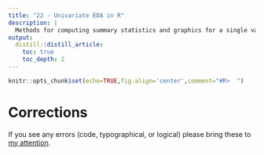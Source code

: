 ```yaml
---
title: "22 - Univariate EDA in R"
description: |
  Methods for computing summary statistics and graphics for a single variable.
output:
  distill::distill_article:
    toc: true
    toc_depth: 2
---
```


```r
knitr::opts_chunk$set(echo=TRUE,fig.align='center',comment="#R>  ")
```






# Corrections {.appendix}
If you see any errors (code, typographical, or logical) please bring these to [my attention](mailto:dogle@northland.edu).

